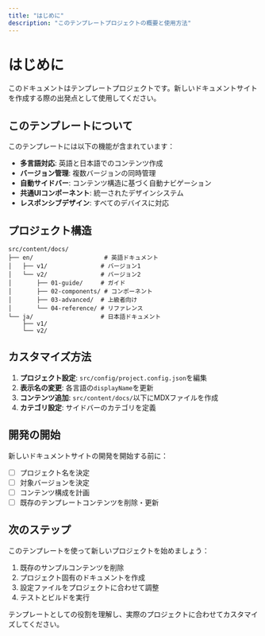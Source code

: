 ```yaml
---
title: "はじめに"
description: "このテンプレートプロジェクトの概要と使用方法"
---
```


# はじめに

このドキュメントはテンプレートプロジェクトです。新しいドキュメントサイトを作成する際の出発点として使用してください。

## このテンプレートについて

このテンプレートには以下の機能が含まれています：

- **多言語対応**: 英語と日本語でのコンテンツ作成
- **バージョン管理**: 複数バージョンの同時管理
- **自動サイドバー**: コンテンツ構造に基づく自動ナビゲーション
- **共通UIコンポーネント**: 統一されたデザインシステム
- **レスポンシブデザイン**: すべてのデバイスに対応

## プロジェクト構造

```
src/content/docs/
├── en/                    # 英語ドキュメント
│   ├── v1/               # バージョン1
│   └── v2/               # バージョン2
│       ├── 01-guide/     # ガイド
│       ├── 02-components/ # コンポーネント
│       ├── 03-advanced/  # 上級者向け
│       └── 04-reference/ # リファレンス
└── ja/                   # 日本語ドキュメント
    ├── v1/
    └── v2/
```

## カスタマイズ方法

1. **プロジェクト設定**: `src/config/project.config.json`を編集
2. **表示名の変更**: 各言語の`displayName`を更新  
3. **コンテンツ追加**: `src/content/docs/`以下にMDXファイルを作成
4. **カテゴリ設定**: サイドバーのカテゴリを定義

## 開発の開始

新しいドキュメントサイトの開発を開始する前に：

- [ ] プロジェクト名を決定
- [ ] 対象バージョンを決定
- [ ] コンテンツ構成を計画
- [ ] 既存のテンプレートコンテンツを削除・更新

## 次のステップ

このテンプレートを使って新しいプロジェクトを始めましょう：

1. 既存のサンプルコンテンツを削除
2. プロジェクト固有のドキュメントを作成
3. 設定ファイルをプロジェクトに合わせて調整
4. テストとビルドを実行

テンプレートとしての役割を理解し、実際のプロジェクトに合わせてカスタマイズしてください。
